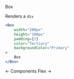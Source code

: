 <DocHeaderStack>
    <Heading as="h1">
        Box
    </Heading>
    <RepoSourceLink repo="components" href="/Box.tsx" />
    <EditDocsLink href="/components/box.mdx" />
</DocHeaderStack>

Renders a `div`

```jsx
<Box
    width="200px"
    height="100px"
    padding={2}
    color="Tertiary"
    backgroundColor="Primary"
>
    Box
</Box>
```

<DocFooterFlex>
    <DocFooterLink href="/docs/components">
        &larr; Components
    </DocFooterLink>
    <DocFooterLink href="/docs/components/flex">
        Flex &rarr;
    </DocFooterLink>
</DocFooterFlex>